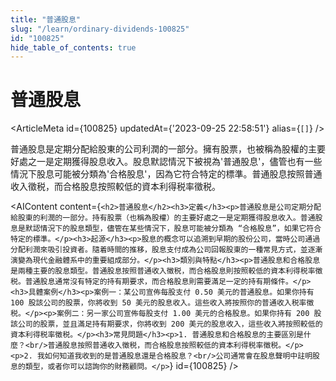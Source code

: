 ```yaml
---
title: "普通股息"
slug: "/learn/ordinary-dividends-100825"
id: "100825"
hide_table_of_contents: true
---
```



# 普通股息

<ArticleMeta id={100825} updatedAt={'2023-09-25 22:58:51'} alias={`[]`} />
<div className='border-solid border-b border-t-0 my-4 border-[var(--ifm-color-gray-300)]' />

普通股息是定期分配給股東的公司利潤的一部分。擁有股票，也被稱為股權的主要好處之一是定期獲得股息收入。股息默認情況下被視為'普通股息'，儘管也有一些情況下股息可能被分類為'合格股息'，因為它符合特定的標準。普通股息按照普通收入徵税，而合格股息按照較低的資本利得税率徵税。

<AIContent content={`<h2>普通股息</h2><h3>定義</h3><p>普通股息是公司定期分配給股東的利潤的一部分。持有股票（也稱為股權）的主要好處之一是定期獲得股息收入。普通股息是默認情況下的股息類型，儘管在某些情況下，股息可能被分類為 “合格股息”，如果它符合特定的標準。</p><h3>起源</h3><p>股息的概念可以追溯到早期的股份公司，當時公司通過分配利潤來吸引投資者。隨着時間的推移，股息支付成為公司回報股東的一種常見方式，並逐漸演變為現代金融體系中的重要組成部分。</p><h3>類別與特點</h3><p>普通股息和合格股息是兩種主要的股息類型。普通股息按照普通收入徵税，而合格股息則按照較低的資本利得税率徵税。普通股息通常沒有特定的持有期要求，而合格股息則需要滿足一定的持有期條件。</p><h3>具體案例</h3><p>案例一：某公司宣佈每股支付 0.50 美元的普通股息。如果你持有 100 股該公司的股票，你將收到 50 美元的股息收入。這些收入將按照你的普通收入税率徵税。</p><p>案例二：另一家公司宣佈每股支付 1.00 美元的合格股息。如果你持有 200 股該公司的股票，並且滿足持有期要求，你將收到 200 美元的股息收入，這些收入將按照較低的資本利得税率徵税。</p><h3>常見問題</h3><p>1. 普通股息和合格股息的主要區別是什麼？<br/>普通股息按照普通收入徵税，而合格股息按照較低的資本利得税率徵税。</p><p>2. 我如何知道我收到的是普通股息還是合格股息？<br/>公司通常會在股息聲明中註明股息的類型，或者你可以諮詢你的財務顧問。</p>`} id={100825} />
